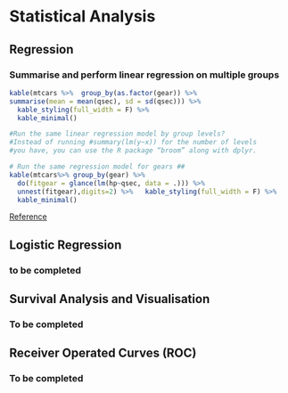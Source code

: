 # Statistical Analysis
##  Regression
### Summarise and perform linear regression on multiple groups
```r
kable(mtcars %>%  group_by(as.factor(gear)) %>%
summarise(mean = mean(qsec), sd = sd(qsec))) %>%
  kable_styling(full_width = F) %>%
  kable_minimal()

#Run the same linear regression model by group levels? 
#Instead of running #summary(lm(y~x)) for the number of levels 
#you have, you can use the R package “broom” along with dplyr.

# Run the same regression model for gears ##
kable(mtcars%>% group_by(gear) %>%
  do(fitgear = glance(lm(hp~qsec, data = .))) %>% 
  unnest(fitgear),digits=2) %>%   kable_styling(full_width = F) %>% 
  kable_minimal()
```
[Reference](https://stackoverflow.com/questions/22713325/fitting-several-regression-models-with-dplyr)

## Logistic Regression
### to be completed


## Survival Analysis and Visualisation
### To be completed

## Receiver Operated Curves (ROC)
### To be completed


